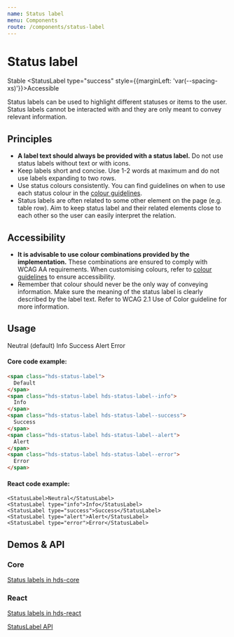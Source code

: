```yaml
---
name: Status label
menu: Components
route: /components/status-label
---
```




# Status label

<StatusLabel type="info">Stable</StatusLabel>
<StatusLabel type="success" style={{marginLeft: 'var(--spacing-xs)'}}>Accessible</StatusLabel>

<LargeParagraph>
  Status labels can be used to highlight different statuses or items to the user. Status labels cannot be interacted with and they are only meant to convey relevant information.
</LargeParagraph>

## Principles

- **A label text should always be provided with a status label.** Do not use status labels without text or with icons.
- Keep labels short and concise. Use 1-2 words at maximum and do not use labels expanding to two rows.
- Use status colours consistently. You can find guidelines on when to use each status colour in the [colour guidelines](/design-tokens/colour#ui-colours "UI colours").
- Status labels are often related to some other element on the page (e.g. table row). Aim to keep status label and their related elements close to each other so the user can easily interpret the relation.

## Accessibility

- **It is advisable to use colour combinations provided by the implementation.** These combinations are ensured to comply with WCAG AA requirements. When customising colours, refer to [colour guidelines](/design-tokens/colour "Colour") to ensure accessibility.
- Remember that colour should never be the only way of conveying information. Make sure the meaning of the status label is clearly described by the label text. Refer to <Link href="https://www.w3.org/WAI/WCAG21/Understanding/use-of-color.html" external>WCAG 2.1 Use of Color guideline</Link> for more information.

## Usage

<Playground>
    <StatusLabel>Neutral (default)</StatusLabel>
    <StatusLabel type="info" style={{marginLeft: 'var(--spacing-s)'}}>Info</StatusLabel>
    <StatusLabel type="success" style={{marginLeft: 'var(--spacing-s)'}}>Success</StatusLabel>
    <StatusLabel type="alert" style={{marginLeft: 'var(--spacing-s)'}}>Alert</StatusLabel>
    <StatusLabel type="error" style={{marginLeft: 'var(--spacing-s)'}}>Error</StatusLabel>
</Playground>

#### Core code example:
```html
<span class="hds-status-label">
  Default
</span>
<span class="hds-status-label hds-status-label--info">
  Info
</span>
<span class="hds-status-label hds-status-label--success">
  Success
</span>
<span class="hds-status-label hds-status-label--alert">
  Alert
</span>
<span class="hds-status-label hds-status-label--error">
  Error
</span>
```

#### React code example:
```tsx
<StatusLabel>Neutral</StatusLabel>
<StatusLabel type="info">Info</StatusLabel>
<StatusLabel type="success">Success</StatusLabel>
<StatusLabel type="alert">Alert</StatusLabel>
<StatusLabel type="error">Error</StatusLabel>
```

## Demos & API

### Core

[Status labels in hds-core](/storybook/core/?path=/story/components-status-label--default)

### React

[Status labels in hds-react](/storybook/react/?path=/story/components-status-label--neutral)

[StatusLabel API](/storybook/react/?path=/docs/components-status-label--neutral)
